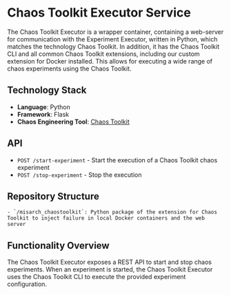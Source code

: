 # Chaos Toolkit Executor Service

The Chaos Toolkit Executor is a wrapper container, containing a web-server for communication with the Experiment Executor, written in Python,
which matches the technology Chaos Toolkit.
In addition, it has the Chaos Toolkit CLI and all common Chaos Toolkit extensions, including our custom extension for Docker installed.
This allows for executing a wide range of chaos experiments using the Chaos Toolkit.

## Technology Stack

- **Language**: Python
- **Framework**: Flask
- **Chaos Engineering Tool**: [Chaos Toolkit](https://chaostoolkit.org/)

## API

- `POST /start-experiment` - Start the execution of a Chaos Toolkit chaos experiment
- `POST /stop-experiment` - Stop the execution

## Repository Structure

<div className="repository-structure" >

    - `/misarch_chaostoolkit`: Python package of the extension for Chaos Toolkit to inject failure in local Docker containers and the web server

</div>

## Functionality Overview

The Chaos Toolkit Executor exposes a REST API to start and stop chaos experiments.
When an experiment is started, the Chaos Toolkit Executor uses the Chaos Toolkit CLI to execute the provided experiment configuration.
